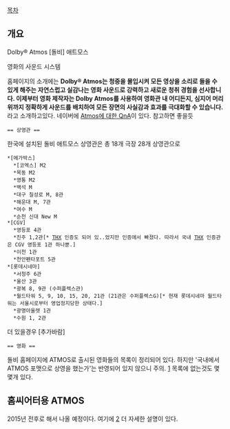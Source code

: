 [[목차]]

== 개요 ==

Dolby® Atmos
[돌비] 애트모스

영화의 사운드 시스템

홈페이지의 소개에는 '''Dolby® Atmos는 청중을 몰입시켜 모든 영상을 소리로 들을 수 있게 해주는 자연스럽고 실감나는 영화 사운드로 강력하고 새로운 청취 경험을 선사합니다. 이제부터 영화 제작자는 Dolby Atmos를 사용하여 영화관 내 어디든지, 심지어 머리 위까지 정확하게 사운드를 배치하여 모든 장면의 사실감과 효과를 극대화할 수 있습니다.''' 라고 소개하고있다.
네이버에 [http://today.movie.naver.com/today/today.nhn?sectionCode=MOVIE_TUE&sectionId=1976 Atmos에 대한 QnA ]이 있다. 참고하면 좋을듯

 == 상영관 ==
한국에 설치된 돌비 애트모스 상영관은 총 18개 극장 28개 상영관으로

 *[메가박스]
   *[코엑스] M2
   *목동 M2
   *영통 M2
   *백석 M
   *대구 칠성로 M, 8관
   *해운대 M, 7관
   *여수 M
   *순천 신대 New M
 *[CGV]
   *영등포 4관
   *진주 1,2관[* [[THX]] 인증도 되어 있..었지만 인증에서 빠졌다. 따라서 국내 [[THX]] 인증관은 CGV 영등포 1관 하나뿐.]
   *이천 1관
   *천안펜타포트 5관
 *[롯데시네마]
   *서청주 6관
   *울산 3관
   *광복 8, 9관 (수퍼플렉스관)
   *월드타워 5, 9, 10, 15, 20, 21관 (21관은 수퍼플렉스G)[* 현재 롯데시네마 월드타워는 서울시로부터 영업정지당한 상태다.]
   *광명아울렛 1관
   *수원 1, 2관

더 있을경우 [추가바람]

 == 영화 ==

돌비 홈페이지에 ATMOS로 출시된 영화들의 목록이 정리되어 있다. 하지만 '국내에서 ATMOS 포맷으로 상영을 했는가'는 반영되어 있지 않으니 주의.
[http://www.dolby.com/kr/ko/consumer/content/movie/release/dolby-atmos-movies.html]
목록에 없는것도 몇몇개 있다.

== 홈씨어터용 ATMOS ==

2015년 전후로 해서 나올 예정이다.
여기에 [http://dvdprime.donga.com/bbs/view.asp?major=MD&minor=D4&master_id=157&bbsfword_id=&master_sel=&fword_sel=&SortMethod=0&SearchCondition=1&SearchConditionTxt=atmos&bbslist_id=2497338&page=1] 더 자세한 설명이 있다.
